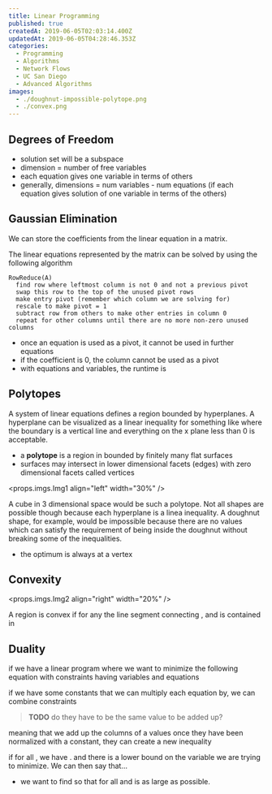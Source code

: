 ```yaml
---
title: Linear Programming
published: true
createdA: 2019-06-05T02:03:14.400Z
updatedAt: 2019-06-05T04:28:46.353Z
categories:
  - Programming
  - Algorithms
  - Network Flows
  - UC San Diego
  - Advanced Algorithms
images:
  - ./doughnut-impossible-polytope.png
  - ./convex.png
---
```



## Degrees of Freedom

- solution set will be a subspace
- dimension = number of free variables
- each equation gives one variable in terms of others
- generally, dimensions = num variables - num equations (if each equation gives solution of one variable in terms of the
  others)

## Gaussian Elimination

We can store the coefficients from the linear equation in a matrix.

<M b="
  \begin{aligned}
    x + y = 5 \\
    2x + 4y = 12 \\
    \begin{bmatrix}
        1 & 1 & 5 \\
        2 & 4 & 12 \\
    \end{bmatrix}
  \end{aligned}
" />

The linear equations represented by the matrix can be solved by using the following algorithm

```text
RowReduce(A)
  find row where leftmost column is not 0 and not a previous pivot
  swap this row to the top of the unused pivot rows
  make entry pivot (remember which column we are solving for)
  rescale to make pivot = 1
  subtract row from others to make other entries in column 0
  repeat for other columns until there are no more non-zero unused columns
```

- once an equation is used as a pivot, it cannot be used in further equations
- if the coefficient is 0, the column cannot be used as a pivot
- with <M i="m"/> equations and  <M i="n"/> variables, the runtime is  <M i="O(nm \; min(n, m))" />

## Polytopes

A system of linear equations defines a region bounded by hyperplanes. A hyperplane can be visualized as a linear
inequality for something like <M i="x < 0" /> where the boundary is a vertical line and everything on the x plane less
than 0 is acceptable.

- a **polytope** is a region in <M i="\reals^n" /> bounded by finitely many flat surfaces
- surfaces may intersect in lower dimensional facets (edges) with zero dimensional facets called vertices

<props.imgs.Img1 align="left" width="30%" />

A cube in 3 dimensional space would be such a polytope. Not all shapes are possible though because each hyperplane is a
linea inequality. A doughnut shape, for example, would be impossible because there are no values which can satisfy the
requirement of being inside the doughnut without breaking some of the inequalities.

- the optimum is always at a vertex

## Convexity

<props.imgs.Img2 align="right" width="20%" />

A region <M i="C \subset \reals^n" /> is convex if for any <M i="x, y \in C" /> the line segment
connecting <M i="x"/>, and <M i="y" /> is contained in <M i="C" />

## Duality

if we have a linear program where we want to minimize the following equation with constraints
having <M i="n" /> variables and <M i="m" /> equations

<M b="
  \begin{aligned}
    &v_1x_1 + v_2x_2 + ... + v_nx_n \\
    &a_{11}x_1 + a_{12} x_2 ... + a_{1n}x_n \ge b_1 \\
    &... \\
    &a_{m1}x_1 + a_{m2}x_2 + ... + a_{mn}x_n \ge b_m
  \end{aligned}
" />

if we have some constants that we can multiply each equation by, we can combine constraints

<M b="
  \begin{aligned}
    &c_1 [a_{11}x_1 + a_{12}x_2 + ... + a_{1n}x_n \geq b1] \\
    &... \\
    + \; &c_m [a_{m1}x_1 + a_{m2}x_2 + ... + a_{mn}x_n \geq b_m] \\ \hline
    &w_1x_1 + w_2x_2 + ... + w_nx_n \geq t \\
    \\
    &w_i = \sum c_j a_{ji}, \; t = \sum c_j b_j
  \end{aligned}
" />


> **TODO** do they have to be the same value to be added up?

meaning that we add up the columns of a values once they have been normalized with a constant, they can create a new
inequality

if <M i="w_i = v_i" /> for all <M i="i" />, we have <M i="v_1x_1 + v_2x_2 + ... + v_nx_n \ge t" />. and there is a lower
bound on the variable we are trying to minimize. We can then say that...

- we want to find <M i="c_i \ge 0" /> so that <M i="v_i = \sum_{j=1}^m c_j a_{ji}" /> for all <M i="i" />
  and <M i="t = \sum_{j=1}^m c_j b_j" />  is as large as possible.

